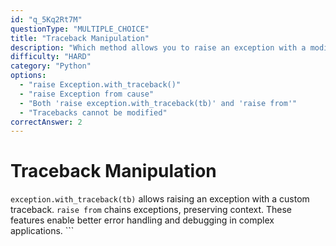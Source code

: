 ```yaml
---
id: "q_5Kq2Rt7M"
questionType: "MULTIPLE_CHOICE"
title: "Traceback Manipulation"
description: "Which method allows you to raise an exception with a modified traceback?"
difficulty: "HARD"
category: "Python"
options:
  - "raise Exception.with_traceback()"
  - "raise Exception from cause"
  - "Both 'raise exception.with_traceback(tb)' and 'raise from'"
  - "Tracebacks cannot be modified"
correctAnswer: 2
---
```


# Traceback Manipulation

`exception.with_traceback(tb)` allows raising an exception with a custom traceback. `raise from` chains exceptions, preserving context. These features enable better error handling and debugging in complex applications.
\`\`\`
